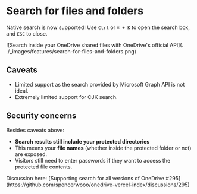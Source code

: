 
# Search for files and folders

Native search is now supported! Use `Ctrl` or `⌘ + K` to open the search box, and `ESC` to close.

![Search inside your OneDrive shared files with OneDrive's official API](. ./_images/features/search-for-files-and-folders.png)

## Caveats

- Limited support as the search provided by Microsoft Graph API is not ideal.
- Extremely limited support for CJK search.

## Security concerns

Besides caveats above:

- **Search results still include your protected directories**
- This means your **file names** (whether inside the protected folder or not) are exposed.
- Visitors still need to enter passwords if they want to access the protected file contents.

<Callout emoji="🗣">
  Discussion here: [Supporting search for all versions of OneDrive
  #295](https://github.com/spencerwooo/onedrive-vercel-index/discussions/295)
</Callout>
